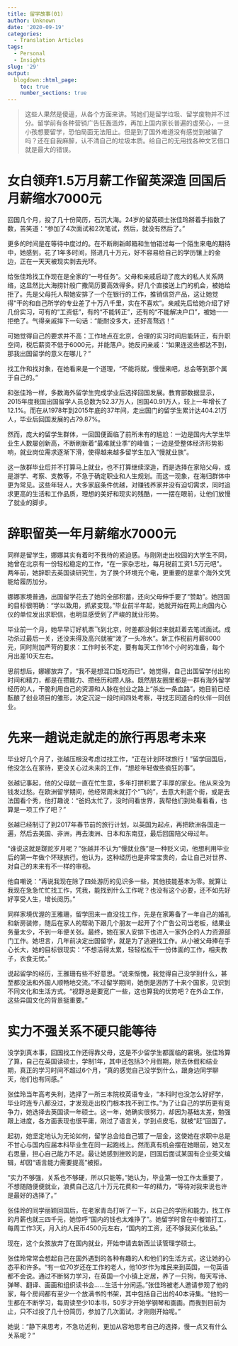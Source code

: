 ```yaml
---
title: 留学故事(01)
author: Unknown
date: '2020-09-19'
categories:
  - Translation Articles
tags:
  - Personal
  - Insights
slug: '29'
output:
  blogdown::html_page:
    toc: true
    number_sections: true
---
```


>这些人果然是傻逼，从各个方面来讲。骂她们是留学垃圾、留学废物并不过分。留学前有各种营销广告狂轰滥炸，再加上国内家长普遍的虚荣心，一旦小孩想要留学，恐怕局面无法阻止。但是到了国外难道没有感觉到被骗了吗？还在自我麻醉，认不清自己的垃圾本质。给自己的无用找各种文艺借口就是最大的错误。

# 女白领弃1.5万月薪工作留英深造 回国后月薪缩水7000元

回国几个月，投了几十份简历，石沉大海。24岁的留英硕士张佳玲掰着手指数了数，苦笑道：“参加了4次面试和2次笔试，然后，就没有然后了。”

更多的时间是在等待中度过的。在不断刷新邮箱和生怕错过每一个陌生来电的期待中，她感到，花了1年多时间，搭进几十万元，好不容易给自己的学历镶上的金边，正在一天天被现实剥去光环。

给张佳玲找工作现在是全家的“一号任务”。父母和亲戚启动了庞大的私人关系网络，这显然比大海捞针般广撒简历要高效得多。好几个直接送上门的机会，被她给拒了。先是父母托人帮她安排了一个在银行的工作，推销信贷产品，这让她觉得“干的和自己所学的专业差了十万八千里，实在不喜欢”。亲戚先后给她介绍了好几份实习，可有的“工资低”，有的“不能转正”，还有的“不能解决户口”，被她一一拒绝了。气得亲戚摔下一句话：“能耐没多大，还好高骛远！”

可她觉得自己的要求并不高：工作地点在北京，合理的实习时间后能转正，有升职空间，税后薪资不低于6000元，并能落户。她反问亲戚：“如果连这些都达不到，那我出国留学的意义在哪儿？”

找工作和找对象，在她看来是一个道理，“不能将就，慢慢来吧，总会等到那个属于自己的。”

和张佳玲一样，多数海外留学生完成学业后选择回国发展。教育部数据显示，2015年度我国出国留学人员总数为52.37万人，回国40.91万人，较上一年增长了12.1%。而在从1978年到2015年底的37年间，走出国门的留学生累计达404.21万人，毕业后回国发展的占79.87%。

然而，庞大的留学生群体，一回国便面临了前所未有的尴尬：一边是国内大学生毕业生人数屡创新高，不断刷新着“最难就业季”的峰值；一边是受整体经济形势影响，就业岗位需求逐渐下滑，使得越来越多留学生加入“慢就业族”。

这一族群毕业后并不打算马上就业，也不打算继续深造，而是选择在家陪父母，或是游学、考察、支教等，不急于确定职业和人生规划。而这一现象，在海归群体中更为常见。这些年轻人，大多家庭条件优越，对赚钱养家并没有迫切需求，同时追求更高的生活和工作品质，理想的美好和现实的残酷，一一摆在眼前，让他们放慢了就业的脚步。

# 辞职留英一年月薪缩水7000元

同样是留学生，娜娜其实有着时不我待的紧迫感。与刚刚走出校园的大学生不同，她曾在北京有一份轻松稳定的工作，“在一家杂志社，每月税前工资1.5万元吧”。两年前，她辞职去英国读研究生，为了换个环境充个电，更重要的是拿个海外文凭能给履历加分。

娜娜家境普通，出国留学花去了她的全部积蓄，还向父母伸手要了“赞助”。她回国的目标很明确：“学以致用，抓紧变现。”毕业前半年起，她就开始在网上向国内心仪的单位发出求职信，也明显感受到了严峻的就业形势。

毕业前一个月，她早早订好机票飞到北京，时差都没倒过来就赶着去笔试面试。成功杀过最后一关，还没来得及高兴就被“泼了一头冷水”。新工作税前月薪8000元，同时附加严苛的要求：工作时长不定，要有每天工作16个小时的准备，每个月出差10天左右。

思前想后，娜娜放弃了，“我不是想混口饭吃而已”。她觉得，自己出国留学付出的时间和精力，都是在攒能力、攒经历和攒人脉。既然朋友圈里都是一群有海外留学经历的人，干脆利用自己的资源和人脉在创业之路上“杀出一条血路”。她目前已经酝酿了创业项目的雏形，决定沉淀一段时间四处考察，寻找志同道合的伙伴一同创业。

# 先来一趟说走就走的旅行再思考未来

毕业好几个月了，张越压根没考虑过找工作，“正在计划环球旅行！”留学回国后，他没怎么在家待，更没关心过未来的工作，“想趁年轻做些疯狂的事”。

张越记事起，他的父母就一直在忙生意，多年打拼积累了丰厚的家业。他从来没为钱发过愁。在欧洲留学期间，他经常周末就打个“飞的”，去意大利逛个街，或是去法国看个秀，他打趣说：“爸妈太忙了，没时间看世界，我帮他们到处看看看，也算是一项工作了吧？”

张越已经制订了到2017年春节前的旅行计划，以英国为起点，再把欧洲各国走一遍，然后去美国、非洲，再去澳洲、日本和东南亚，最后回国陪父母过年。

“谁说这就是蹉跎岁月呢？”张越并不认为“慢就业族”是一种贬义词，他想利用毕业后的第一年做个环球旅行。他认为，这种经历也是非常宝贵的，会让自己对世界、对自己的未来有不一样的审视。

他自嘲说：“再说我现在除了四处游历的见识多一些，其他技能基本为零。就算让我现在急急忙忙找工作，凭我，能找到什么工作呢？也没有这个必要，还不如先好好享受人生，增长阅历。”

同样家境优渥的王雅珊，留学回来一直没找工作，先是在家筹备了一年自己的婚礼和新房装修，随后在家人的帮助下跟几个朋友一起开了个广告公司当老板，结果业务量太少，不到一年便关张。最终，她在家人安排下也进入一家外企的人力资源部门工作。她坦言，几年前决定出国留学，就是为了逃避找工作。从小被父母捧在手心长大，她的目标很现实：“不想活得太累，轻轻松松干一份体面的工作，相夫教子，衣食无忧。”

说起留学的经历，王雅珊有些不好意思。“说来惭愧，我觉得自己没学到什么，甚至都没法和外国人顺畅地交流。”不过留学期间，她倒是游历了十来个国家，见识到不同文化和生活方式。“视野总是要宽广一些，这也算我的优势吧？在外企工作，这些异国文化的背景挺重要。”

# 实力不强关系不硬只能等待

没学到真本事，回国找工作还得靠父母，这是不少留学生都面临的窘境。张佳玲算了算，自己在英国读硕士，学制1年，其中还包括3个月假期，除去休假和结业期，真正的学习时间不超过6个月，“真的感觉自己没学到什么，跟身边同学聊天，他们也有同感。”

张佳玲当年高考失利，选择了一所三本院校英语专业，“本科时也没怎么好好学，毕业时连专八都没过，才发现走出校门根本找不到工作。”为了让自己的学历更有竞争力，她选择去英国读一年硕士。这一年，她确实很努力，却因为基础太差，勉强跟上进度，各方面表现也很平庸，刚过了语言关，学到点皮毛，就被“赶”回国了。

起初，她坚定地认为无论如何，留学总会给自己镀了一层金，这使她在求职中总是不甘心与国内应届本科毕业生在同一起跑线上。然而真有机会摆在她眼前，她又左右思量，担心自己能力不足。最让她感到挫败的是，回国后面试某国有企业英文编辑，却因“语言能力需要提高”被拒。

“实力不够强，关系也不够硬，所以只能等。”她认为，毕业第一份工作太重要了，不想随随便便就业，浪费自己这几十万元花费和一年的精力，“等待对我来说也许是最好的选择了。”

张佳玲的同学丽颖回国后，在老家青岛打听了一下，以自己的学历和能力，找工作的月薪也就三四千元，她惊呼“国内的钱也太难挣了”。她留学时曾在中餐馆打工，每周工作3天，月入约人民币4500元左右，“国内的工资，还不够我买化妆品。”

现在，这个女孩放弃了在国内就业，开始申请去新西兰读管理学硕士。

张佳玲常常会想起自己在国外遇到的各种有趣的人和他们的生活方式，这让她的心态平和许多。“有一位70岁还在工作的老人，他10岁作为难民来到英国，一句英语都不会说。通过不断努力学习，在英国一个小镇上定居，养了一只狗，每天写诗、弹琴、翻译、画画和组织读书会……生活十分闲适。”张佳玲被老人邀请参观了他的家，每个房间都有至少一个放满书的书架，其中包括自己出的40本诗集。“他的一生都在不断学习，每周读至少10本书，50岁才开始学钢琴和画画。而我到目前为止，只不过投了几十份简历，参加了几次面试，才刚刚开始呢。”

她说：“静下来思考，不急功近利，更加从容地思考自己的选择，慢一点又有什么关系呢？”